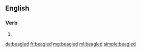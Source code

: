 ==English==

===Verb===
{{head|en|verb form}}

# {{en-past of|beagle}}

[[de:beagled]]
[[fr:beagled]]
[[mg:beagled]]
[[ml:beagled]]
[[simple:beagled]]